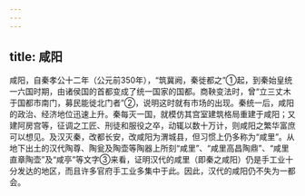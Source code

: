 ```yaml
---
---
---
```

title: 咸阳
---



咸阳，自秦孝公十二年（公元前350年），“筑冀阙，秦徙都之”①起，到秦始皇统一六国时期，由诸侯国的首都变成了统一国家的国都。商鞅变法时，曾“立三丈木于国都市南门，募民能徙北门者”②，说明这时就有市场的出现。秦统一后，咸阳的政治、经济地位迅速上升。秦每灭一国，就模仿其宫室建筑格局重建于咸阳；又建阿房宫等，征调之工匠、刑徒和服役之卒，动辄以数十万计，则咸阳之繁华富庶可以想见。及汉灭秦，改都长安，改咸阳为渭城县，但习惯上仍多称为“咸里”。从地下出土的汉代陶尊、陶瓮及陶壶等陶器上所刻“咸里”、“咸里高昌陶鼎”、“咸里直章陶壶”及“咸亭”等文字③来看，证明汉代的咸里（即秦之咸阳）仍是手工业十分发达的地区，而且许多官府手工业多集中于此。因此，汉代的咸阳仍不失为一都会。